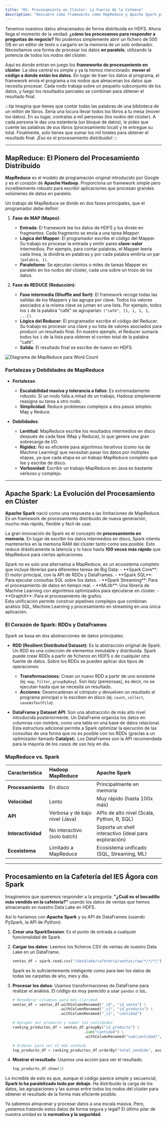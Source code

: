 ```yaml
---
title: "05. Procesamiento en Clúster: La Fuerza de la Colmena"
description: "Descubre cómo frameworks como MapReduce y Apache Spark procesan terabytes de datos en paralelo distribuyendo el trabajo en un clúster de ordenadores."
---
```



Tenemos nuestros datos almacenados de forma distribuida en HDFS. Ahora llega el momento de la verdad: **¿cómo los procesamos para responder a preguntas de negocio?** No podemos simplemente abrir un fichero de 500 GB en un editor de texto o cargarlo en la memoria de un solo ordenador. Necesitamos una forma de procesar los datos **en paralelo**, utilizando la potencia de todos los nodos del clúster.

Aquí es donde entran en juego los **frameworks de procesamiento en clúster**. La idea central es simple y ya la hemos mencionado: **mover el código a donde están los datos**. En lugar de traer los datos al programa, el framework envía el programa a los nodos que almacenan los datos que necesita procesar. Cada nodo trabaja sobre un pequeño subconjunto de los datos, y luego los resultados parciales se combinan para obtener el resultado final.

:::tip
Imagina que tienes que contar todas las palabras de una biblioteca de un millón de libros. Sería una locura llevar todos los libros a tu mesa (mover los datos). En su lugar, contratas a mil personas (los nodos del clúster). A cada persona le das una estantería (un bloque de datos), le pides que cuente las palabras de sus libros (procesamiento local) y te entregue su total. Finalmente, solo tienes que sumar los mil totales para obtener el resultado final. ¡Eso es el procesamiento distribuido!
:::

---

## MapReduce: El Pionero del Procesamiento Distribuido

**MapReduce** es el modelo de programación original introducido por Google y es el corazón de **Apache Hadoop**. Proporciona un framework simple pero increíblemente robusto para escribir aplicaciones que procesan grandes volúmenes de datos en paralelo.

Un trabajo de MapReduce se divide en dos fases principales, que el programador debe definir:

1.  **Fase de MAP (Mapeo)**:
    -   **Entrada**: El framework lee los datos de HDFS y los divide en fragmentos. Cada fragmento se envía a una tarea *Mapper*.
    -   **Lógica del Mapper**: El programador escribe el código del Mapper. Su trabajo es procesar la entrada y emitir pares **clave-valor** intermedios. Por ejemplo, para contar palabras, el Mapper leería cada línea, la dividiría en palabras y por cada palabra emitiría un par `(palabra, 1)`.
    -   **Paralelismo**: Se ejecutan cientos o miles de tareas Mapper en paralelo en los nodos del clúster, cada una sobre un trozo de los datos.

2.  **Fase de REDUCE (Reducción)**:
    -   **Fase intermedia (Shuffle and Sort)**: El framework recoge todas las salidas de los Mappers y las agrupa por clave. Todos los valores asociados a la misma clave se juntan en una lista. Por ejemplo, todos los `1` de la palabra "café" se agruparían: `("café", [1, 1, 1, 1, ...])`.
    -   **Lógica del Reducer**: El programador escribe el código del Reducer. Su trabajo es procesar una clave y su lista de valores asociados para producir un resultado final. En nuestro ejemplo, el Reducer sumaría todos los `1` de la lista para obtener el conteo total de la palabra "café".
    -   **Salida**: El resultado final se escribe de nuevo en HDFS.

<img src="/images/sistemas-big-data/ut2/05-procesamiento-cluster/mapreduce-wordcount.png" alt="Diagrama de MapReduce para Word Count" class="w-full h-auto mx-auto mt-4" loading="lazy" decoding="async" />

### Fortalezas y Debilidades de MapReduce

-   **Fortalezas**:
    -   **Escalabilidad masiva y tolerancia a fallos**: Es extremadamente robusto. Si un nodo falla a mitad de un trabajo, Hadoop simplemente reasigna su tarea a otro nodo.
    -   **Simplicidad**: Reduce problemas complejos a dos pasos simples: Map y Reduce.

-   **Debilidades**:
    -   **Lentitud**: MapReduce escribe los resultados intermedios en disco después de cada fase (Map y Reduce), lo que genera una gran sobrecarga de I/O. 
    -   **Rigidez**: No es eficiente para algoritmos iterativos (como los de Machine Learning) que necesitan pasar los datos por múltiples etapas, ya que cada etapa es un trabajo MapReduce completo que lee y escribe de disco.
    -   **Verbosidad**: Escribir un trabajo MapReduce en Java es bastante verboso y complejo.

---

## Apache Spark: La Evolución del Procesamiento en Clúster

**Apache Spark** nació como una respuesta a las limitaciones de MapReduce. Es un framework de procesamiento distribuido de nueva generación, mucho más rápido, flexible y fácil de usar.

La gran innovación de Spark es el concepto de **procesamiento en memoria**. En lugar de escribir los datos intermedios en disco, Spark intenta mantenerlos en la memoria RAM del clúster tanto como sea posible. Esto reduce drásticamente la latencia y lo hace hasta **100 veces más rápido** que MapReduce para ciertas aplicaciones.

<Card title="Spark: Un Motor Unificado para Big Data" icon="zap">
  Spark no es solo una alternativa a MapReduce, es un ecosistema completo que incluye librerías para diferentes tareas de Big Data:
  - **Spark Core**: El motor principal, con la API de RDDs y DataFrames.
  - **Spark SQL**: Para ejecutar consultas SQL sobre los datos.
  - **Spark Streaming**: Para el procesamiento de datos en tiempo real.
  - **MLlib**: Una librería de Machine Learning con algoritmos optimizados para ejecutarse en clúster.
  - **GraphX**: Para el procesamiento de grafos.
  <br/>
  Esta unificación permite construir pipelines complejos que combinan análisis SQL, Machine Learning y procesamiento en streaming en una única aplicación.
</Card>

### El Corazón de Spark: RDDs y DataFrames

Spark se basa en dos abstracciones de datos principales:

-   **RDD (Resilient Distributed Dataset)**: Es la abstracción original de Spark. Un RDD es una colección de elementos inmutable y distribuida. Spark puede crear RDDs a partir de ficheros en HDFS o de cualquier otra fuente de datos. Sobre los RDDs se pueden aplicar dos tipos de operaciones:
    -   **Transformaciones**: Crean un nuevo RDD a partir de uno existente (ej: `map`, `filter`, `groupByKey`). Son *lazy* (perezosas), es decir, no se ejecutan hasta que se necesita un resultado.
    -   **Acciones**: Desencadenan el cómputo y devuelven un resultado al programa principal o lo escriben en disco (ej: `count`, `collect`, `saveAsTextFile`).

-   **DataFrame y Dataset API**: Son una abstracción de más alto nivel introducida posteriormente. Un DataFrame organiza los datos en columnas con nombre, como una tabla en una base de datos relacional. Esta estructura adicional permite a Spark optimizar la ejecución de las consultas de una forma que no es posible con los RDDs (gracias a un optimizador llamado **Catalyst**). Los DataFrames son la API recomendada para la mayoría de los casos de uso hoy en día.

### MapReduce vs. Spark

| Característica | Hadoop MapReduce | Apache Spark | 
| :--- | :--- | :--- | 
| **Procesamiento** | En disco | Principalmente en memoria | 
| **Velocidad** | Lento | Muy rápido (hasta 100x más) | 
| **API** | Verbosa y de bajo nivel (Java) | APIs de alto nivel (Scala, Python, R, SQL) | 
| **Interactividad** | No interactivo (solo batch) | Soporta un shell interactivo (ideal para exploración) | 
| **Ecosistema** | Limitado a MapReduce | Ecosistema unificado (SQL, Streaming, ML) | 

---

## Procesamiento en la Cafetería del IES Ágora con Spark

Imaginemos que queremos responder a la pregunta: **"¿Cuál es el bocadillo más vendido en la cafetería?"** usando los datos de ventas que hemos almacenado en nuestro Data Lake en HDFS.

Así lo haríamos con **Apache Spark** y su API de DataFrames (usando PySpark, la API de Python):

1.  **Crear una SparkSession**: Es el punto de entrada a cualquier funcionalidad de Spark.

2.  **Cargar los datos**: Leemos los ficheros CSV de ventas de nuestro Data Lake en un DataFrame.
    ```python
    ventas_df = spark.read.csv("/datalake/cafeteria/ventas/raw/*/*/*/")
    ```
    Spark es lo suficientemente inteligente como para leer los datos de todas las carpetas de año, mes y día.

3.  **Procesar los datos**: Usamos transformaciones de DataFrame para realizar el análisis. El código es muy parecido a usar `pandas` o `SQL`.
    ```python
    # Renombrar columnas para más claridad
    ventas_df = ventas_df.withColumnRenamed("_c0", "id_venta") \
                         .withColumnRenamed("_c1", "id_producto") \
                         .withColumnRenamed("_c2", "cantidad")

    # Agrupar por producto y sumar las cantidades
    ranking_productos_df = ventas_df.groupBy("id_producto") \
                                    .sum("cantidad") \
                                    .withColumnRenamed("sum(cantidad)", "total_vendido")

    # Ordenar para ver el más vendido
    top_producto_df = ranking_productos_df.orderBy("total_vendido", ascending=False)
    ```

4.  **Mostrar el resultado**: Usamos una acción para ver el resultado.
    ```python
    top_producto_df.show(1)
    ```

Lo increíble de esto es que, aunque el código parece simple y secuencial, **Spark lo ha paralelizado todo por debajo**. Ha distribuido la carga de los datos, las agrupaciones y las sumas entre todos los nodos del clúster para obtener el resultado de la forma más eficiente posible.

Ya sabemos almacenar y procesar datos a una escala masiva. Pero, ¿estamos tratando estos datos de forma segura y legal? El último pilar de nuestra unidad es la **normativa y la seguridad**.
